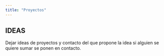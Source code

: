 ```yaml
---
title: "Proyectos"
---
```


## IDEAS

Dejar ideas de proyectos y contacto del que propone la idea si alguien se quiere sumar se ponen en contacto. 

